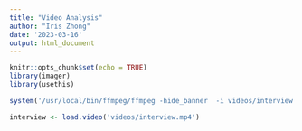 ```yaml
---
title: "Video Analysis"
author: "Iris Zhong"
date: '2023-03-16'
output: html_document
---
```


```r
knitr::opts_chunk$set(echo = TRUE)
library(imager)
library(usethis)
```

```r
system('/usr/local/bin/ffmpeg/ffmpeg -hide_banner  -i videos/interview.mp4')
```

```r
interview <- load.video('videos/interview.mp4')
```


